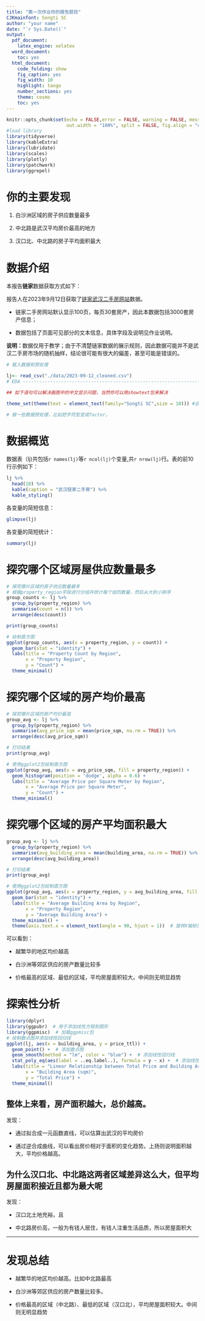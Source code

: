 ```yaml
---
title: "第一次作业你的报告题目"
CJKmainfont: Songti SC
author: "your name"
date: "`r Sys.Date()`"
output:
  pdf_document:
    latex_engine: xelatex
  word_document:
    toc: yes
  html_document:
    code_folding: show
    fig_caption: yes
    fig_width: 10
    highlight: tango
    number_sections: yes
    theme: cosmo
    toc: yes
---
```

```r
knitr::opts_chunk$set(echo = FALSE,error = FALSE, warning = FALSE, message = FALSE,
                      out.width = "100%", split = FALSE, fig.align = "center")
#load library
library(tidyverse)
library(kableExtra)
library(lubridate)
library(scales)
library(plotly)
library(patchwork)
library(ggrepel)
```

# 你的主要发现

1. 白沙洲区域的房子供应数量最多

2. 中北路是武汉平均房价最高的地方
  
3. 汉口北、中北路的房子平均面积最大
    

# 数据介绍

本报告**链家**数据获取方式如下：
    
报告人在2023年9月12日获取了[链家武汉二手房网站](https://wh.lianjia.com/ershoufang/)数据。
    
- 链家二手房网站默认显示100页，每页30套房产，因此本数据包括3000套房产信息；
    
- 数据包括了页面可见部分的文本信息，具体字段及说明见作业说明。

 **说明：**数据仅用于教学；由于不清楚链家数据的展示规则，因此数据可能并不是武汉二手房市场的随机抽样，结论很可能有很大的偏差，甚至可能是错误的。
    
```r
# 载入数据和预处理

lj<- read_csv("./data/2023-09-12_cleaned.csv")
# EDA ---------------------------------------------------------------------

## 如下语句可以解决画图中的中文显示问题，当然你可以用showtext包来解决

theme_set(theme(text = element_text(family="Songti SC",size = 10))) #这里family设置成你系统中的中文字体名。

# 做一些数据预处理，比如把字符型变成factor。

```

# 数据概览

数据表（lj)共包括`r names(lj)`等`r ncol(lj)`个变量,共`r nrow(lj)`行。表的前10行示例如下：

```r
lj %>% 
  head(10) %>%
  kable(caption = "武汉链家二手房") %>% 
  kable_styling()
```

各变量的简短信息：
```r
glimpse(lj)
```

各变量的简短统计：
```r
summary(lj)
```
# 探究哪个区域房屋供应数量最多
```r

# 探究哪片区域的房子供应数量最多
# 根据property_region字段进行分组并统计每个组的数量，然后从大到小排序
group_counts <- lj %>%
  group_by(property_region) %>%
  summarise(count = n()) %>%
  arrange(desc(count))

print(group_counts)

# 绘制直方图
ggplot(group_counts, aes(x = property_region, y = count)) +
  geom_bar(stat = "identity") +
  labs(title = "Property Count by Region",
       x = "Property Region",
       y = "Count") +
  theme_minimal()

```

# 探究哪个区域的房产均价最高
```r
# 探究哪片区域的房产均价最高
group_avg <- lj %>%
  group_by(property_region) %>%
  summarise(avg_price_sqm = mean(price_sqm, na.rm = TRUE)) %>%
  arrange(desc(avg_price_sqm))

# 打印结果
print(group_avg)

# 使用ggplot2包绘制直方图
ggplot(group_avg, aes(x = avg_price_sqm, fill = property_region)) +
  geom_histogram(position = 'dodge', alpha = 0.6) +
  labs(title = "Average Price per Square Meter by Region",
       x = "Average Price per Square Meter",
       y = "Count") +
  theme_minimal()
```

# 探究哪个区域的房产平均面积最大
```r
group_avg <- lj %>%
  group_by(property_region) %>%
  summarise(avg_building_area = mean(building_area, na.rm = TRUE)) %>%
  arrange(desc(avg_building_area))

# 打印结果
print(group_avg)

# 使用ggplot2包绘制直方图
ggplot(group_avg, aes(x = property_region, y = avg_building_area, fill = property_region)) +
  geom_bar(stat = "identity") +
  labs(title = "Average Building Area by Region",
       x = "Property Region",
       y = "Average Building Area") +
  theme_minimal() +
  theme(axis.text.x = element_text(angle = 90, hjust = 1))  # 旋转X轴标签以便阅读
```

可以看到：

- 越繁华的地区均价越高

- 白沙洲等郊区供应的房产数量比较多

- 价格最高的区域、最低的区域，平均房屋面积较大。中间则无明显趋势

# 探索性分析
```r
library(dplyr)
library(ggpubr)  # 用于添加线性方程到图形
library(ggpmisc)  # 加载ggpmisc包
# 绘制散点图并添加线性回归线
ggplot(lj, aes(x = building_area, y = price_ttl)) +
  geom_point() +  # 添加散点图
  geom_smooth(method = "lm", color = "blue") +  # 添加线性回归线
  stat_poly_eq(aes(label = ..eq.label..), formula = y ~ x) +  # 添加线性方程
  labs(title = "Linear Relationship between Total Price and Building Area",
       x = "Building Area (sqm)",
       y = "Total Price") +
  theme_minimal()
```

## 整体上来看，房产面积越大，总价越高。

发现：

- 通过拟合成一元函数直线，可以估算出武汉的平均房价

- 通过逆合成曲线，可以看出房价相对于面积的变化趋势。上扬则说明面积越大，平均价格越高。


## 为什么汉口北、中北路这两者区域差异这么大，但平均房屋面积接近且都为最大呢

发现：

- 汉口北土地充裕，且

- 中北路房价高，一般为有钱人居住，有钱人注重生活品质，所以房屋面积大



---

# 发现总结

- 越繁华的地区均价越高。比如中北路最高

- 白沙洲等郊区供应的房产数量比较多。

- 价格最高的区域（中北路）、最低的区域（汉口北），平均房屋面积较大。中间则无明显趋势




